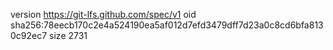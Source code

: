 version https://git-lfs.github.com/spec/v1
oid sha256:78eecb170c2e4a524190ea5af012d7efd3479dff7d23a0c8cd6bfa8130c92ec7
size 2731
